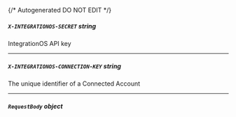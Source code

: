 {/* Autogenerated DO NOT EDIT  */}

##### `X-INTEGRATIONOS-SECRET` _string_
IntegrationOS API key

---
##### `X-INTEGRATIONOS-CONNECTION-KEY` _string_
The unique identifier of a Connected Account

---
##### `RequestBody` _object_
<Collapsible openLabel={Labels.showProperties} closeLabel={Labels.hideProperties}>
    <PostCustomersRequestBody/>
</Collapsible>


